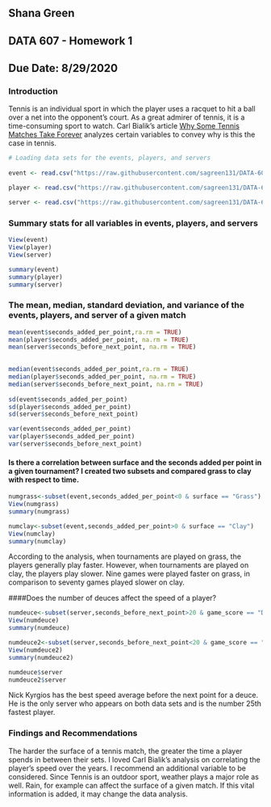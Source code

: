 ## Shana Green
## DATA 607 - Homework 1
## Due Date: 8/29/2020


### Introduction

Tennis is an individual sport in which the player uses a racquet to hit a ball over a net into the opponent's court. As a great admirer of tennis, it is a time-consuming sport to watch. Carl Bialik’s article [Why Some Tennis Matches Take Forever](https://fivethirtyeight.com/features/why-some-tennis-matches-take-forever) analyzes certain variables to convey why is this the case in tennis.



```{r}
# Loading data sets for the events, players, and servers
 
event <- read.csv("https://raw.githubusercontent.com/sagreen131/DATA-607-HW-1/master/events_time.csv")

player <- read.csv("https://raw.githubusercontent.com/sagreen131/DATA-607-HW-1/master/players_time.csv")

server <- read.csv("https://raw.githubusercontent.com/sagreen131/DATA-607-HW-1/master/serve_times.csv")

```


### Summary stats for all variables in events, players, and servers
```{r}

View(event)
View(player)
View(server)

summary(event)
summary(player)
summary(server)

```

### The mean, median, standard deviation, and variance of the events, players, and server of a given match

```{r}

mean(event$seconds_added_per_point,ra.rm = TRUE)
mean(player$seconds_added_per_point, na.rm = TRUE)
mean(server$seconds_before_next_point, na.rm = TRUE)
    

median(event$seconds_added_per_point,ra.rm = TRUE)
median(player$seconds_added_per_point, na.rm = TRUE)
median(server$seconds_before_next_point, na.rm = TRUE)
    
sd(event$seconds_added_per_point)
sd(player$seconds_added_per_point)
sd(server$seconds_before_next_point)

var(event$seconds_added_per_point)
var(player$seconds_added_per_point)
var(server$seconds_before_next_point)

```

#### Is there a correlation between surface and the seconds added per point in a given tournament? I created two subsets and compared grass to clay with respect to time. 

```{r}

numgrass<-subset(event,seconds_added_per_point<0 & surface == "Grass")
View(numgrass)
summary(numgrass)

numclay<-subset(event,seconds_added_per_point>0 & surface == "Clay")
View(numclay)
summary(numclay)

```
According to the analysis, when tournaments are played on grass, the players generally play faster. However, when tournaments are played on clay, the players play slower. Nine games were played faster on grass, in comparison to seventy games played slower on clay. 


####Does the number of deuces affect the speed of a player?

```{r}

numdeuce<-subset(server,seconds_before_next_point>20 & game_score == "Deuce")
View(numdeuce)
summary(numdeuce)

numdeuce2<-subset(server,seconds_before_next_point<20 & game_score == "Deuce")
View(numdeuce2)
summary(numdeuce2)

numdeuce$server
numdeuce2$server

```
Nick Kyrgios has the best speed average before the next point for a deuce. He is the only server who appears on both data sets and is the number 25th fastest player.

### Findings and Recommendations

The harder the surface of a tennis match, the greater the time a player spends in between their sets. I loved Carl Bialik’s analysis on correlating the player's speed over the years. I recommend an additional variable to be considered. Since Tennis is an outdoor sport, weather plays a major role as well. Rain, for example can affect the surface of a given match. If this vital information is added, it may change the data analysis. 

